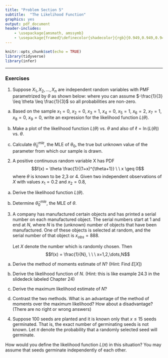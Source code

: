 ```yaml
---
title: "Problem Section 5"
subtitle:  "The Likelihood Function"
graphics: yes
output: pdf_document
header-includes:
    - \usepackage{amsmath, amssymb}
    - \usepackage{framed}\definecolor{shadecolor}{rgb}{0.949,0.949,0.949}
---
```



```r
knitr::opts_chunk$set(echo = TRUE)
library(tidyverse)
library(infer)
```

\begin{shaded}

\textbf{Learning Outcomes}

The problems are designed to build conceptual understanding and problem-solving skills. The emphasis is on learning to find, evaluate and build confidence. The specific tasks include: 

   - Construct a likelihood function given the PMF or PDF
   
   - Find the maximum likelihood estimator using methods appropriate for a given likelihood function
   
   - Compare and contrast two different estimators in a statistical model
   
   - Formulate the likelihood function in a new (but) still familiar scenario.
   
   - Back up and support work with relevant explanations


\end{shaded}

* * *

### Exercises 

1. Suppose $X_1, X_2, \dots, X_n$ are independent random variables with PMF parametrized by $\theta$ as shown below:
\begin{eqnarray*}
f(x) &=& \left\{ \begin{array}{cc}
             \frac{1}{3} - \theta & x = 0  \\
             \frac{1}{3} & x =1 \\
             \frac{1}{3} + \theta & x =2 \end{array} \right.
\end{eqnarray*}
where you can assume $-\frac{1}{3} \leq \theta \leq \frac{1}{3}$ so all probabilities are non-zero.

a. Based on the sample $x_1=0$, $x_2=0$, $x_3=1$, $x_4=0$, $x_5=1$, $x_6=2$, $x_7=1$, $x_8=0$, $x_9 =0$, write an expression for the likelihood function $L(\theta)$. 

b. Make a plot of the likelihood function $L(\theta)$ vs. $\theta$ and also of $\ell = \ln(L(\theta))$ vs. $\theta$. 

c. Calculate $\widehat{\theta}_0^{mle}$, the MLE of $\theta_0$, the true but unknown value of the parameter from which our sample is drawn.


2. A positive continuous random variable X has PDF 
$$f(x) = \theta \frac{1}{(1+x)^{\theta+1}} \ \ x \geq 0$$
where $\theta$ is known to be 2,3 or 4.
Given two independent observations of $X$ with values $x_1=0.2$ and $x_2=0.8$,

a. Derive the likelihood function $L(\theta)$.

b. Determine $\widehat{\theta}_0^{mle}$, the MLE of $\theta$.

3. A company has manufactured certain objects and has printed a serial number on each manufactured object. The serial numbers start at 1 and end at $N$, where $N$ is the (unknown) number of objects that have been manufactured. One of these objects is selected at random, and the serial number of that object is $x_{obs} = 888$.

    Let $X$ denote the number which is randomly chosen. Then
    $$f(x)  = \frac{1}{N},  \ \ \ x=1,2,\dots,N$$

a. Derive the method of moments estimate of $N$? (Hint: Find $E\left[X\right]$)


b. Derive the likelihood function of $N$. (Hint: this is like  example 24.3 in the slidedeck labeled Chapter 24)

c. Derive the maximum likelihood estimate of $N$? 

d. Contrast the two methods. What is an advantage of the method of moments over the maximum likelihood? How about a disadvantage? (There are no right or wrong answers)  

4. Suppose 100 seeds are planted and it is known only that $x \leq 15$ seeds germinated. That is, the exact number of germinating seeds is not known. Let $\pi$ denote the probability that a randomly selected seed will germinate. 

How would you define the likelihood function $L(\pi)$ in this situation? You may assume that seeds germinate independently of each other.